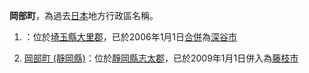 '''岡部町'''，為過去[[日本|日本]]地方行政區名稱。

# {{tsl|ja|岡部町 (埼玉県)|岡部町 (埼玉縣)}}：位於[[埼玉縣|埼玉縣]][[大里郡|大里郡]]，已於2006年1月1日[[市町村合併|合併]]為[[深谷市|深谷市]]
# [[岡部町_(靜岡縣)|岡部町 (靜岡縣)]]：位於[[靜岡縣|靜岡縣]][[志太郡|志太郡]]，已於2009年1月1日併入為[[藤枝市|藤枝市]]

{{disambig|G岡|Cat=三字日本地名消歧義}}